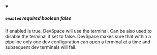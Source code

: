 
<details className="config-field" data-expandable="false" open>
<summary>

##### `enabled` <span class="config-field-required" data-required="false">required</span> <span class="config-field-type">boolean</span> <span class="config-field-default">false</span> <span class="config-field-enum"></span>

If enabled is true, DevSpace will use the terminal. Can be also
used to disable the terminal if set to false. DevSpace makes sure
that within a pipeline only one dev configuration can open a terminal
at a time and subsequent dev terminals will fail.

</summary>



</details>
